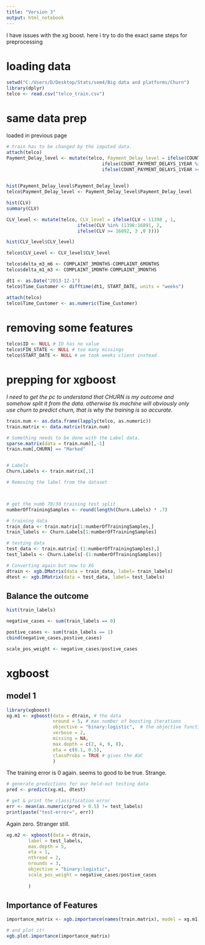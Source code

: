 ---
title: "Version 3"
output: html_notebook
---

I have issues with the xg boost. here i try to do the exact same steps for preprocessing

# loading data
```{r eval=FALSE, include=FALSE}
setwd("C:/Users/D/Desktop/Stats/sem4/Big data and platforms/Churn")
library(dplyr)
telco <- read.csv("telco_train.csv")

```

# same data prep
loaded in previous page

```{r include=FALSE}
# train has to be changed by the imputed data.
attach(telco)
Payment_Delay_level <- mutate(telco, Payment_Delay_level = ifelse(COUNT_PAYMENT_DELAYS_1YEAR <= 4,1,
                                   ifelse(COUNT_PAYMENT_DELAYS_1YEAR %in% 5:8, 2,
                                   ifelse(COUNT_PAYMENT_DELAYS_1YEAR >= 8, 3, 0 ))))

      
hist(Payment_Delay_level$Payment_Delay_level)
telco$Payment_Delay_level <- Payment_Delay_level$Payment_Delay_level

hist(CLV)
summary(CLV)

CLV_level <- mutate(telco, CLV_level = ifelse(CLV < 11398 , 1,
                          ifelse(CLV %in% 11398:16891, 2,
                          ifelse(CLV >= 16892, 3 ,0 ))))

hist(CLV_level$CLV_level)

telco$CLV_Level <- CLV_level$CLV_level

telco$delta_m3_m6 <- COMPLAINT_3MONTHS-COMPLAINT_6MONTHS
telco$delta_m1_m3 <- COMPLAINT_1MONTH-COMPLAINT_3MONTHS

dt1 <- as.Date("2013-12-1")
telco$Time_Customer <- difftime(dt1, START_DATE, units = "weeks")

attach(telco)
telco$Time_Customer <- as.numeric(Time_Customer)
```

# removing some features 
```{r}
telco$ID <- NULL # ID has no value 
telco$FIN_STATE <- NULL # too many missings
telco$START_DATE <- NULL # we took weeks client instead
```

# prepping for xgboost

*I need to get the pc to understand that CHURN is my outcome and somehow split it from the data. otherwise tis machine will obviously only use churn to predict churn, that is why the training is so accurate.*

```{r matrix and data split}
train.num <- as.data.frame(lapply(telco, as.numeric))
train.matrix <- data.matrix(train.num)

# Something needs to be done with the Label data. 
sparse.matrix(data = train.num)[,-1]
train.num[,CHURN] == "Marked"


# Labels
Churn.Labels <- train.matrix[,1]

# Removing the label from the dataset



# get the numb 70/30 training test split
numberOfTrainingSamples <- round(length(Churn.Labels) * .7)

# training data
train_data <- train.matrix[1:numberOfTrainingSamples,]
train_labels <- Churn.Labels[1:numberOfTrainingSamples]

# testing data
test_data <- train.matrix[-(1:numberOfTrainingSamples),]
test_labels <- Churn.Labels[-(1:numberOfTrainingSamples)]

# Converting again but now to XG 
dtrain <- xgb.DMatrix(data = train_data, label= train_labels)
dtest <- xgb.DMatrix(data = test_data, label= test_labels)

```

## Balance the outcome 

```{r}
hist(train_labels)
```



```{r}
negative_cases <- sum(train_labels == 0)

postive_cases <- sum(train_labels == 1)
cbind(negative_cases,postive_cases)

scale_pos_weight <- negative_cases/postive_cases

```

# xgboost
## model 1
```{r}
library(xgboost)
xg.m1 <- xgboost(data = dtrain, # the data   
                 nround = 5, # max number of boosting iterations
                 objective = "binary:logistic",  # the objective function
                 verbose = 2,
                 missing = NA,
                 max.depth = c(2, 4, 6, 8),
                 eta = c(0.1, 0.5),
                 classProbs = TRUE # gives the AUC
                 )

```

The training error is 0 again. seems to good to be true. Strange. 

```{r test error of this fellow.}
# generate predictions for our held-out testing data
pred <- predict(xg.m1, dtest)

# get & print the classification error
err <- mean(as.numeric(pred > 0.5) != test_labels)
print(paste("test-error=", err))
```
Again zero. Stranger still. 
 
```{r}

xg.m2 <- xgboost(data = dtrain,
        label = test_labels,
        max.depth = 5,
        eta = 1,
        nthread = 2, 
        nrounds = 3,
        objective = "binary:logistic",
        scale_pos_weight = negative_cases/postive_cases
        
        )

```

## Importance of Features 
```{r}
importance_matrix <- xgb.importance(names(train.matrix), model = xg.m1)

# and plot it!
xgb.plot.importance(importance_matrix)
```



